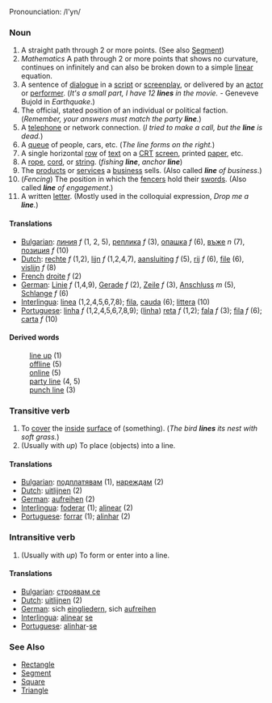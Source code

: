 Pronounciation: /l'yn/
===Noun===
#A straight path through 2 or more points.  (See also [[Segment]])
#''Mathematics'' A path through 2 or more points that shows no curvature, continues on infinitely and can also be broken down to a simple [[linear]] equation.
#A sentence of [[dialogue]] in a [[script]] or [[screenplay]], or delivered by an [[actor]] or [[performer]]. (''It's a small part, I have 12 '''lines''' in the movie.'' - Geneveve Bujold in ''Earthquake''.)
#The official, stated position of an individual or political faction. (''Remember, your answers must match the party '''line'''.'')
#A [[telephone]] or network connection.  (''I tried to make a call, but the '''line''' is dead.'')
#A [[queue]] of people, cars, etc.  (''The line forms on the right.'')
#A single horizontal [[row]] of [[text]] on a [[CRT]] [[screen]], printed [[paper]], etc.
#A [[rope]], [[cord]], or [[string]].  (''fishing '''line''''', ''anchor '''line''''')
#The [[product]]s or [[service]]s a [[business]] sells. (Also called '''''line''' of business''.)
#(''Fencing'') The position in which the [[fencer]]s hold their [[swords]].  (Also called '''''line''' of engagement''.)
#A written [[letter]].  (Mostly used in the colloquial expression, ''Drop me a '''line'''.'')

====Translations====
*[[Bulgarian]]: [[линия]] ''f'' (1, 2, 5), [[реплика]] ''f'' (3), [[опашка]] ''f'' (6), [[въже]] ''n'' (7), [[позиция]] ''f'' (10)
*[[Dutch]]: [[rechte]] ''f'' (1,2), [[lijn]] ''f'' (1,2,4,7), [[aansluiting]] ''f'' (5), [[rij]] ''f'' (6), [[file]] (6), [[vislijn]] ''f'' (8)
*[[French]] [[droite]] ''f'' (2)
*[[German]]: [[Linie]] ''f'' (1,4,9), [[Gerade]] ''f'' (2), [[Zeile]] ''f'' (3), [[Anschluss]] ''m'' (5), [[Schlange]] ''f'' (6)
*[[Interlingua]]: [[linea]] (1,2,4,5,6,7,8); [[fila]], [[cauda]] (6); [[littera]] (10)
*[[Portuguese]]: [[linha]] ''f'' (1,2,4,5,6,7,8,9); ([[linha]]) [[reta]] ''f'' (1,2); [[fala]] ''f'' (3); [[fila]] ''f'' (6); [[carta]] ''f'' (10)

====Derived words====
:[[line up]] (1)
:[[offline]] (5)
:[[online]] (5)
:[[party line]] (4, 5)
:[[punch line]] (3)

===Transitive verb===
#To [[cover]] the [[inside]] [[surface]] of (something).  (''The bird '''lines''' its nest with soft grass.'')
#(Usually with ''up'') To place (objects) into a line.

====Translations====
*[[Bulgarian]]: [[подплатявам]] (1), [[нареждам]] (2)
*[[Dutch]]: [[uitlijnen]] (2)
*[[German]]: [[aufreihen]] (2)
*[[Interlingua]]: [[foderar]] (1); [[alinear]] (2)
*[[Portuguese]]: [[forrar]] (1); [[alinhar]] (2)

===Intransitive verb===
#(Usually with ''up'') To form or enter into a line.

====Translations====
*[[Bulgarian]]: [[строявам се]]
*[[Dutch]]: [[uitlijnen]] (2)
*[[German]]: sich [[eingliedern]], sich [[aufreihen]]
*[[Interlingua]]: [[alinear]] [[se]]
*[[Portuguese]]: [[alinhar]]-[[se]]

===See Also===
*[[Rectangle]]
*[[Segment]]
*[[Square]]
*[[Triangle]]